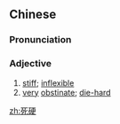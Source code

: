 ==Chinese==
{{zh-forms}}

===Pronunciation===
{{zh-pron
|m=sǐyìng
|c=sei2 ngaang6
|mn=qz:sí-ngǐ/xm:sí-ngī/zz:sí-ngēe
|cat=a
}}

===Adjective===
{{zh-adj}}

# [[stiff]]; [[inflexible]]
# [[very]] [[obstinate]]; [[die-hard]]

[[zh:死硬]]